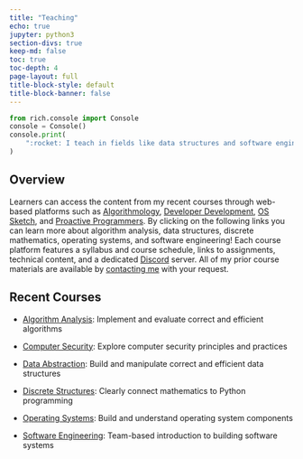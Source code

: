 ```yaml
---
title: "Teaching"
echo: true
jupyter: python3
section-divs: true
keep-md: false
toc: true
toc-depth: 4
page-layout: full
title-block-style: default
title-block-banner: false
---
```


```python
from rich.console import Console
console = Console()
console.print(
    ":rocket: I teach in fields like data structures and software engineering!"
)
```

## Overview

Learners can access the content from my recent courses through web-based
platforms such as [Algorithmology](https://www.algorithmology.org), [Developer
Development](https://developerdevelopment.com/), [OS
Sketch](https://www.os-sketch.com/), and [Proactive
Programmers](https://proactiveprogrammers.com/). By clicking on the following
links you can learn more about algorithm analysis, data structures, discrete
mathematics, operating systems, and software engineering! Each course platform
features a syllabus and course schedule, links to assignments, technical
content, and a dedicated [Discord](https://discord.com/) server. All of my prior
course materials are available by [contacting me](/contact/) with your request.

## Recent Courses

- [Algorithm Analysis](https://www.algorithmology.org): Implement and evaluate
correct and efficient algorithms

- [Computer Security](https://securitysynapse.org/): Explore computer security
principles and practices

- [Data
Abstraction](https://proactiveprogrammers.com/data-abstraction/introduction-data-abstraction/):
Build and manipulate correct and efficient data structures

- [Discrete
Structures](https://proactiveprogrammers.com/discrete-structures/introduction-discrete-structures/):
Clearly connect mathematics to Python programming

- [Operating Systems](https://www.os-sketch.com/): Build and understand
operating system components

- [Software Engineering](https://developerdevelopment.com/): Team-based
introduction to building software systems
